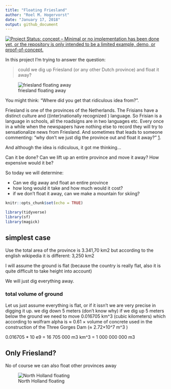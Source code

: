 ```yaml
---
title: "Floating Friesland"
author: "Roel M. Hogervorst"
date: "January 17, 2018"
output: github_document
---
```


[![Project Status: concept – Minimal or no implementation has been done yet, or the repository is only intended to be a limited example, demo, or proof-of-concept.](http://www.repostatus.org/badges/latest/concept.svg)](http://www.repostatus.org/#concept)

In this project I'm trying to answer the question:

> could we dig up Friesland (or any other Dutch province) and float it away?

![friesland floating away](friesland.gif)


You might think: "Where did you get that ridiculous idea from?".

Friesland is one of the provinces of the Netherlands. 
The Frisians have a distinct culture and ((inter)nationally recognized ) language. 
So Frisian is a language in schools, all the roadsigns are in two languages etc.
Every once in a while when the newspapers have nothing else to record they will try to sensationalize news from 
Friesland. And sometimes that leads to someone commenting: "why don't we just dig the province out and float it away?" [1].

And although the idea is ridiculous, it got me thinking...

Can it be done? Can we lift up an entire province and move it away? How expensive would it be? 

So today we will determine:

- Can we dig away and float an entire province
- how long would it take and how much would it cost?
- if we don't float it away, can we make a mountain for skiing?


[1]: It's better in Dutch: "waarom steken we die provincie niet gewoon af en laten we die wegdrijven?"


```r
knitr::opts_chunk$set(echo = TRUE)
```


```r
library(tidyverse)
library(sf)
library(magick)
```

## simplest case

Use the total area of the province is 3.341,70 km2 but according to the english wikipedia it is
different: 3,250 km2 

I will assume the ground is flat (because the country is really flat, also it is quite difficult to take height into account)

We will just dig everything away. 

### total volume of ground 
Let us just assume everything is flat, or if it issn't we are very precise in digging it up. 
we dig down 5 meters (don't know why)
if we dig up 5 meters below the ground we need to move  0.016705 km^3 (cubic kilometers) 
which according to wolfram alpha is  ≈ 0.61 × volume of concrete used in the construction of the Three Gorges Dam (≈ 2.72×10^7 m^3 )

0.016705 * 10 e9 = 16 705 000 m3
km^3 = 1 000 000 000 m3






## Only Friesland?  
No of course we can also float other provinces away

![North Holland floating](noord-holland.gif)
